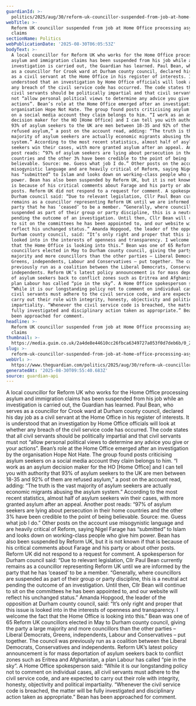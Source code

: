 ```yaml
---
guardianId: >-
  politics/2025/aug/30/reform-uk-councillor-suspended-from-job-at-home-office-processing-asylum-claims
webTitle: >-
  Reform UK councillor suspended from job at Home Office processing asylum
  claims
sectionName: Politics
webPublicationDate: '2025-08-30T06:05:53Z'
bodyText: >-
  A local councillor for Reform UK who works for the Home Office processing
  asylum and immigration claims has been suspended from his job while an
  investigation is carried out, the Guardian has learned. Paul Bean, who serves
  as a councillor for Crook ward at Durham county council, declared his day job
  as a civil servant at the Home Office in his register of interests. It is
  understood that an investigation by Home Office officials will look at whether
  any breach of the civil service code has occurred. The code states that all
  civil servants should be politically impartial and that civil servants must
  not “allow personal political views to determine any advice you give or your
  actions”. Bean’s role at the Home Office emerged after an investigation by the
  organisation Hope Not Hate. The group found posts criticising asylum seekers
  on a social media account they claim belongs to him. “I work as an asylum
  decision maker for the HO [Home Office] and I can tell you with authority that
  93% of asylum seekers to the UK are men between 18-35 and 92% of them are
  refused asylum,” a post on the account read, adding: “The truth is the vast
  majority of asylum seekers are actually economic migrants abusing the asylum
  system.” According to the most recent statistics, almost half of asylum
  seekers win their cases, with more granted asylum after an appeal. Another
  post reads: “97% of asylum seekers are lying about persecution in their home
  countries and the other 3% have been credible to the point of being
  believable. Source: me. Guess what job I do.” Other posts on the account use
  misogynistic language and are heavily critical of Reform, saying Nigel Farage
  has “submitted” to Islam and looks down on working-class people who give him
  power. Bean has also been suspended by Reform UK, but it is not known if that
  is because of his critical comments about Farage and his party or about other
  posts. Reform UK did not respond to a request for comment. A spokesperson for
  Durham council said: “Due to relevant legislation, Cllr Paul Bean currently
  remains as a councillor representing Reform UK until we are informed by the
  party that he has ‘ceased’ to be a member. “Generally, where councillors are
  suspended as part of their group or party discipline, this is a neutral act
  pending the outcome of an investigation. Until then, Cllr Bean will continue
  to sit on the committees he has been appointed to, and our website will
  reflect his unchanged status.” Amanda Hopgood, the leader of the opposition at
  Durham county council, said: “It’s only right and proper that this issue is
  looked into in the interests of openness and transparency. I welcome the fact
  that the Home Office is looking into this.” Bean was one of 65 Reform UK
  councillors elected in May to Durham county council, giving the party a large
  majority and more councillors than the other parties – Liberal Democrats,
  Greens, independents, Labour and Conservatives – put together. The council was
  previously run as a coalition between the Liberal Democrats, Conservatives and
  independents. Reform UK’s latest policy announcement is for mass deportation
  of asylum seekers back to conflict zones such as Eritrea and Afghanistan, a
  plan Labour has called “pie in the sky”. A Home Office spokesperson said:
  “While it is our longstanding policy not to comment on individual cases, all
  civil servants must adhere to the civil service code, and are expected to
  carry out their role with integrity, honesty, objectivity and political
  impartiality. “Whenever the civil service code is breached, the matter will be
  fully investigated and disciplinary action taken as appropriate.” Bean has
  been approached for comment.
headline: >-
  Reform UK councillor suspended from job at Home Office processing asylum
  claims
thumbnail: >-
  https://media.guim.co.uk/2a4de8e44610cc26fbca6349727a053f0d7deb6b/0_226_738_590/500.jpg
slug: >-
  reform-uk-councillor-suspended-from-job-at-home-office-processing-asylum-claims
webUrl: >-
  https://www.theguardian.com/politics/2025/aug/30/reform-uk-councillor-suspended-from-job-at-home-office-processing-asylum-claims
generatedAt: '2025-08-30T09:55:40.683Z'
source: guardian-api
---
```

A local councillor for Reform UK who works for the Home Office processing asylum and immigration claims has been suspended from his job while an investigation is carried out, the Guardian has learned. Paul Bean, who serves as a councillor for Crook ward at Durham county council, declared his day job as a civil servant at the Home Office in his register of interests. It is understood that an investigation by Home Office officials will look at whether any breach of the civil service code has occurred. The code states that all civil servants should be politically impartial and that civil servants must not “allow personal political views to determine any advice you give or your actions”. Bean’s role at the Home Office emerged after an investigation by the organisation Hope Not Hate. The group found posts criticising asylum seekers on a social media account they claim belongs to him. “I work as an asylum decision maker for the HO [Home Office] and I can tell you with authority that 93% of asylum seekers to the UK are men between 18-35 and 92% of them are refused asylum,” a post on the account read, adding: “The truth is the vast majority of asylum seekers are actually economic migrants abusing the asylum system.” According to the most recent statistics, almost half of asylum seekers win their cases, with more granted asylum after an appeal. Another post reads: “97% of asylum seekers are lying about persecution in their home countries and the other 3% have been credible to the point of being believable. Source: me. Guess what job I do.” Other posts on the account use misogynistic language and are heavily critical of Reform, saying Nigel Farage has “submitted” to Islam and looks down on working-class people who give him power. Bean has also been suspended by Reform UK, but it is not known if that is because of his critical comments about Farage and his party or about other posts. Reform UK did not respond to a request for comment. A spokesperson for Durham council said: “Due to relevant legislation, Cllr Paul Bean currently remains as a councillor representing Reform UK until we are informed by the party that he has ‘ceased’ to be a member. “Generally, where councillors are suspended as part of their group or party discipline, this is a neutral act pending the outcome of an investigation. Until then, Cllr Bean will continue to sit on the committees he has been appointed to, and our website will reflect his unchanged status.” Amanda Hopgood, the leader of the opposition at Durham county council, said: “It’s only right and proper that this issue is looked into in the interests of openness and transparency. I welcome the fact that the Home Office is looking into this.” Bean was one of 65 Reform UK councillors elected in May to Durham county council, giving the party a large majority and more councillors than the other parties – Liberal Democrats, Greens, independents, Labour and Conservatives – put together. The council was previously run as a coalition between the Liberal Democrats, Conservatives and independents. Reform UK’s latest policy announcement is for mass deportation of asylum seekers back to conflict zones such as Eritrea and Afghanistan, a plan Labour has called “pie in the sky”. A Home Office spokesperson said: “While it is our longstanding policy not to comment on individual cases, all civil servants must adhere to the civil service code, and are expected to carry out their role with integrity, honesty, objectivity and political impartiality. “Whenever the civil service code is breached, the matter will be fully investigated and disciplinary action taken as appropriate.” Bean has been approached for comment.
